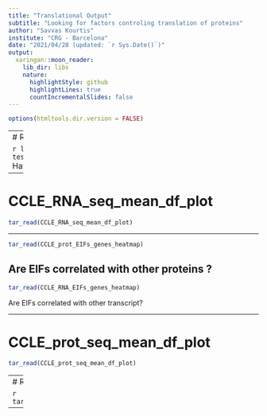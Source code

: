 ```yaml
---
title: "Translational Output"
subtitle: "Looking for factors controling translation of proteins"
author: "Savvas Kourtis"
institute: "CRG - Barcelona"
date: "2021/04/28 (updated: `r Sys.Date()`)"
output:
  xaringan::moon_reader:
    lib_dir: libs
    nature:
      highlightStyle: github
      highlightLines: true
      countIncrementalSlides: false
---
```


```r
options(htmltools.dir.version = FALSE)
```
---
# R Code

```r
library(targets,tarchetypes)
testthat::test_file(here::here("tests","test_functions.R"))
```
Have any tests failed?
---

# CCLE_RNA_seq_mean_df_plot

```r
tar_read(CCLE_RNA_seq_mean_df_plot)
```

---

```r
tar_read(CCLE_prot_EIFs_genes_heatmap)
```
Are EIFs correlated with other proteins ?
---

```r
tar_read(CCLE_RNA_EIFs_genes_heatmap)
```
Are EIFs correlated with other transcript?

---

# CCLE_prot_seq_mean_df_plot

```r
tar_read(CCLE_prot_seq_mean_df_plot)
```

---
# R Plots

```r
tar_read(CCLE_prot_EIFs_genes_heatmap)
```

---
